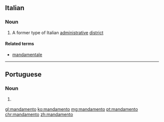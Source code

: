 ==Italian==

===Noun===
{{it-noun|m}}
# A former type of Italian [[administrative]] [[district]]

====Related terms====
* [[mandamentale]]

----

==Portuguese==

===Noun===
{{pt-noun|m}}

# {{lb|pt|chiefly|biblical}} {{l|en|commandment}} {{gloss|command or edict}}

[[gl:mandamento]]
[[ko:mandamento]]
[[mg:mandamento]]
[[pt:mandamento]]
[[chr:mandamento]]
[[zh:mandamento]]